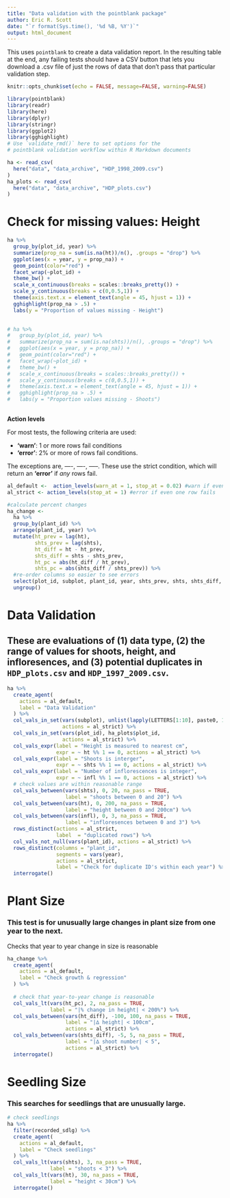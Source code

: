 ```yaml
---
title: "Data validation with the pointblank package"
author: Eric R. Scott
date: "`r format(Sys.time(), '%d %B, %Y')`"
output: html_document
---
```


This uses `pointblank` to create a data validation report. In the resulting table at the end, any failing tests should have a CSV button that lets you download a .csv file of just the rows of data that don't pass that particular validation step.

```r
knitr::opts_chunk$set(echo = FALSE, message=FALSE, warning=FALSE)

library(pointblank)
library(readr)
library(here)
library(dplyr)
library(stringr)
library(ggplot2)
library(gghighlight)
# Use `validate_rmd()` here to set options for the
# pointblank validation workflow within R Markdown documents
```


```r
ha <- read_csv(
  here("data", "data_archive", "HDP_1998_2009.csv")
)
ha_plots <- read_csv(
  here("data", "data_archive", "HDP_plots.csv")
)
```

# Check for missing values: Height

```r
ha %>% 
  group_by(plot_id, year) %>% 
  summarize(prop_na = sum(is.na(ht))/n(), .groups = "drop") %>% 
  ggplot(aes(x = year, y = prop_na)) +
  geom_point(color="red") +
  facet_wrap(~plot_id) +
  theme_bw() +
  scale_x_continuous(breaks = scales::breaks_pretty()) +
  scale_y_continuous(breaks = c(0,0.5,1)) +
  theme(axis.text.x = element_text(angle = 45, hjust = 1)) +
  gghighlight(prop_na > .5) +
  labs(y = "Proportion of values missing - Height")
  
```

<!-- # Check for missing values: Shoots -->

```r
# ha %>% 
#   group_by(plot_id, year) %>% 
#   summarize(prop_na = sum(is.na(shts))/n(), .groups = "drop") %>% 
#   ggplot(aes(x = year, y = prop_na)) +
#   geom_point(color="red") +
#   facet_wrap(~plot_id) +
#   theme_bw() +
#   scale_x_continuous(breaks = scales::breaks_pretty()) +
#   scale_y_continuous(breaks = c(0,0.5,1)) +
#   theme(axis.text.x = element_text(angle = 45, hjust = 1)) +
#   gghighlight(prop_na > .5) +
#   labs(y = "Proportion values missing - Shoots")
  
```


**Action levels**

For most tests, the following criteria are used:

- **'warn'**: 1 or more rows fail conditions 
- **'error'**: 2% or more of rows fail conditions.  

The exceptions are, ----, ----, -----. These use the strict condition, which will return an **'error'** if *any* rows fail.

```r
al_default <-  action_levels(warn_at = 1, stop_at = 0.02) #warn if even row fails, error if 2% of rows fail
al_strict <- action_levels(stop_at = 1) #error if even one row fails
```


```r
#calculate percent changes
ha_change <- 
  ha %>%
  group_by(plant_id) %>%
  arrange(plant_id, year) %>%
  mutate(ht_prev = lag(ht),
         shts_prev = lag(shts),
         ht_diff = ht - ht_prev,
         shts_diff = shts - shts_prev,
         ht_pc = abs(ht_diff / ht_prev),
         shts_pc = abs(shts_diff / shts_prev)) %>%
  #re-order columns so easier to see errors
  select(plot_id, subplot, plant_id, year, shts_prev, shts, shts_diff, shts_pc, ht_prev, ht, ht_diff, ht_pc, everything()) %>% 
  ungroup()
```

# Data Validation

## These are evaluations of (1) data type, (2) the range of values for shoots, height, and infloresences, and (3) potential duplicates in `HDP_plots.csv` and `HDP_1997_2009.csv`.


```r
ha %>%
  create_agent(
    actions = al_default,
    label = "Data Validation"
  ) %>%
  col_vals_in_set(vars(subplot), unlist(lapply(LETTERS[1:10], paste0, 1:10)),
                  actions = al_strict) %>%
  col_vals_in_set(vars(plot_id), ha_plots$plot_id,
                  actions = al_strict) %>%
  col_vals_expr(label = "Height is measured to nearest cm",
                expr = ~ ht %% 1 == 0, actions = al_strict) %>%
  col_vals_expr(label = "Shoots is interger",
                expr = ~ shts %% 1 == 0, actions = al_strict) %>%
  col_vals_expr(label = "Number of inflorescences is integer",
                expr = ~ infl %% 1 == 0, actions = al_strict) %>% 
  # check values are within reasonable range
  col_vals_between(vars(shts), 0, 20, na_pass = TRUE,
                   label = "shoots between 0 and 20") %>%
  col_vals_between(vars(ht), 0, 200, na_pass = TRUE,
                   label = "height between 0 and 200cm") %>%
  col_vals_between(vars(infl), 0, 3, na_pass = TRUE,
                   label = "infloresences between 0 and 3") %>%
  rows_distinct(actions = al_strict, 
                label  = "duplicated rows") %>% 
  col_vals_not_null(vars(plant_id), actions = al_strict) %>% 
  rows_distinct(columns = "plant_id",
                segments = vars(year),
                actions = al_strict,
                label = "Check for duplicate ID's within each year") %>% 
  interrogate()
```


# Plant Size

### This test is for unusually large changes in plant size from one year to the next.

Checks that year to year change in size is reasonable

```r
ha_change %>%
  create_agent(
    actions = al_default,
    label = "Check growth & regression"
  ) %>%
  
  # check that year-to-year change is reasonable
  col_vals_lt(vars(ht_pc), 2, na_pass = TRUE,
              label = "|% change in height| < 200%") %>%
  col_vals_between(vars(ht_diff), -100, 100, na_pass = TRUE,
                   label = "|∆ height| < 100cm",
                   actions = al_strict) %>%
  col_vals_between(vars(shts_diff), -5, 5, na_pass = TRUE,
                   label = "|∆ shoot number| < 5",
                   actions = al_strict) %>%
  interrogate()
```

# Seedling Size

### This searches for seedlings that are unusually large.

```r
# check seedlings
ha %>%
  filter(recorded_sdlg) %>% 
  create_agent(
    actions = al_default,
    label = "Check seedlings"
  ) %>% 
  col_vals_lt(vars(shts), 3, na_pass = TRUE,
              label = "shoots < 3") %>% 
  col_vals_lt(vars(ht), 30, na_pass = TRUE,
              label = "height < 30cm") %>% 
  interrogate()
```



<!-- ```{r agent3}
# # check seedlings
# ha %>%
#   filter(recorded_sdlg) %>% 
#   create_agent(
#     actions = al_default,
#     label = "Check seedlings"
#   ) %>% 
#   col_vals_lt(vars(shts), 3, na_pass = TRUE,
#               label = "shoots < 3") %>% 
#   col_vals_lt(vars(ht), 30, na_pass = TRUE,
#               label = "height < 30cm") %>% 
#   interrogate()
``` -->



